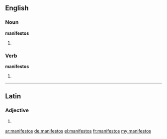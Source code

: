 ==English==

===Noun===
'''manifestos'''

# {{plural of|manifesto}}

===Verb===
'''manifestos'''

# {{en-third-person singular of|manifesto}}

----

==Latin==

===Adjective===
{{la-adj-form|manifestōs}}

# {{inflection of|manifestus|manifestus|acc|m|p|lang=la}}

[[ar:manifestos]]
[[de:manifestos]]
[[el:manifestos]]
[[fr:manifestos]]
[[my:manifestos]]